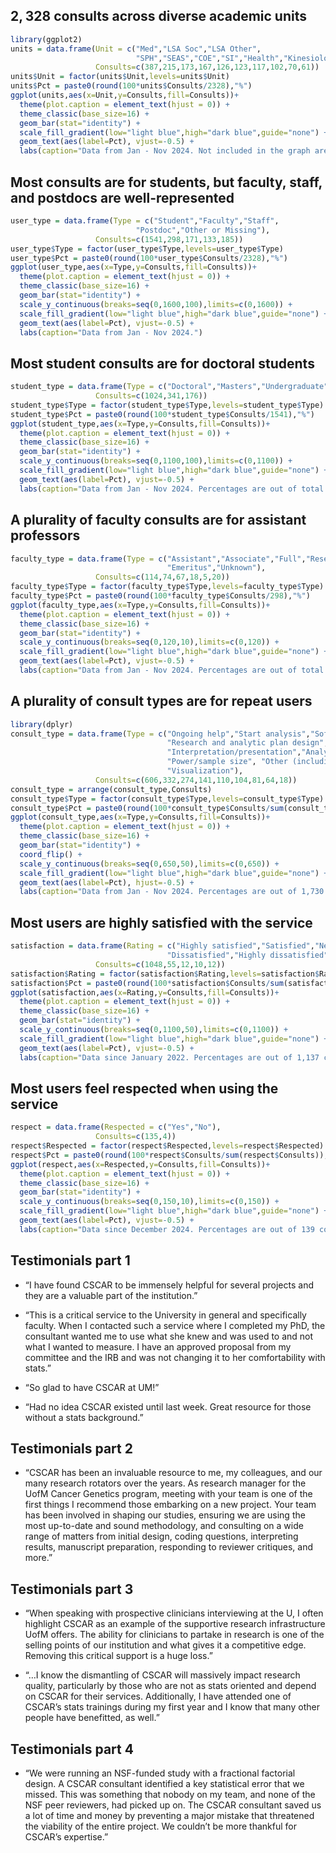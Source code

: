 ## $2,328$ consults across diverse academic units
```{r slide1, echo=FALSE}
library(ggplot2)
units = data.frame(Unit = c("Med","LSA Soc","LSA Other",
                            "SPH","SEAS","COE","SI","Health","Kinesiology","Dentistry"),
                   Consults=c(387,215,173,167,126,123,117,102,70,61))
units$Unit = factor(units$Unit,levels=units$Unit)
units$Pct = paste0(round(100*units$Consults/2328),"%")
ggplot(units,aes(x=Unit,y=Consults,fill=Consults))+
  theme(plot.caption = element_text(hjust = 0)) +
  theme_classic(base_size=16) +
  geom_bar(stat="identity") +
  scale_fill_gradient(low="light blue",high="dark blue",guide="none") +
  geom_text(aes(label=Pct), vjust=-0.5) +
  labs(caption="Data from Jan - Nov 2024. Not included in the graph are 485 consults from other units and 469 consults with unknown unit.")
```

## Most consults are for students, but faculty, staff, and postdocs are well-represented
```{r slide2, echo=FALSE}
user_type = data.frame(Type = c("Student","Faculty","Staff",
                            "Postdoc","Other or Missing"),
                   Consults=c(1541,298,171,133,185))
user_type$Type = factor(user_type$Type,levels=user_type$Type)
user_type$Pct = paste0(round(100*user_type$Consults/2328),"%")
ggplot(user_type,aes(x=Type,y=Consults,fill=Consults))+
  theme(plot.caption = element_text(hjust = 0)) +
  theme_classic(base_size=16) +
  geom_bar(stat="identity") +
  scale_y_continuous(breaks=seq(0,1600,100),limits=c(0,1600)) +
  scale_fill_gradient(low="light blue",high="dark blue",guide="none") +
  geom_text(aes(label=Pct), vjust=-0.5) +
  labs(caption="Data from Jan - Nov 2024.")
```

## Most student consults are for doctoral students
```{r slide3, echo=FALSE}
student_type = data.frame(Type = c("Doctoral","Masters","Undergraduate"),
                   Consults=c(1024,341,176))
student_type$Type = factor(student_type$Type,levels=student_type$Type)
student_type$Pct = paste0(round(100*student_type$Consults/1541),"%")
ggplot(student_type,aes(x=Type,y=Consults,fill=Consults))+
  theme(plot.caption = element_text(hjust = 0)) +
  theme_classic(base_size=16) +
  geom_bar(stat="identity") +
  scale_y_continuous(breaks=seq(0,1100,100),limits=c(0,1100)) +
  scale_fill_gradient(low="light blue",high="dark blue",guide="none") +
  geom_text(aes(label=Pct), vjust=-0.5) +
  labs(caption="Data from Jan - Nov 2024. Percentages are out of total student consults.")
```

## A plurality of faculty consults are for assistant professors
```{r slide4, echo=FALSE}
faculty_type = data.frame(Type = c("Assistant","Associate","Full","Research Inv",
                                   "Emeritus","Unknown"),
                   Consults=c(114,74,67,18,5,20))
faculty_type$Type = factor(faculty_type$Type,levels=faculty_type$Type)
faculty_type$Pct = paste0(round(100*faculty_type$Consults/298),"%")
ggplot(faculty_type,aes(x=Type,y=Consults,fill=Consults))+
  theme(plot.caption = element_text(hjust = 0)) +
  theme_classic(base_size=16) +
  geom_bar(stat="identity") +
  scale_y_continuous(breaks=seq(0,120,10),limits=c(0,120)) +
  scale_fill_gradient(low="light blue",high="dark blue",guide="none") +
  geom_text(aes(label=Pct), vjust=-0.5) +
  labs(caption="Data from Jan - Nov 2024. Percentages are out of total faculty consults.")
```

## A plurality of consult types are for repeat users
```{r slide5, echo=FALSE,message=FALSE,warning=FALSE}
library(dplyr)
consult_type = data.frame(Type = c("Ongoing help","Start analysis","Software",
                                   "Research and analytic plan design",
                                   "Interpretation/presentation","Analysis review",
                                   "Power/sample size", "Other (including ArcGIS)",
                                   "Visualization"),
                   Consults=c(606,332,274,141,110,104,81,64,18))
consult_type = arrange(consult_type,Consults)
consult_type$Type = factor(consult_type$Type,levels=consult_type$Type)
consult_type$Pct = paste0(round(100*consult_type$Consults/sum(consult_type$Consults)),"%")
ggplot(consult_type,aes(x=Type,y=Consults,fill=Consults))+
  theme(plot.caption = element_text(hjust = 0)) +
  theme_classic(base_size=16) +
  geom_bar(stat="identity") +
  coord_flip() +
  scale_y_continuous(breaks=seq(0,650,50),limits=c(0,650)) +
  scale_fill_gradient(low="light blue",high="dark blue",guide="none") +
  geom_text(aes(label=Pct), hjust=-0.5) +
  labs(caption="Data from Jan - Nov 2024. Percentages are out of 1,730 consults with consult type data.")
```

## Most users are highly satisfied with the service
```{r slide6, echo=FALSE,message=FALSE,warning=FALSE}
satisfaction = data.frame(Rating = c("Highly satisfied","Satisfied","Neutral",
                                   "Dissatisfied","Highly dissatisfied"),
                   Consults=c(1048,55,12,10,12))
satisfaction$Rating = factor(satisfaction$Rating,levels=satisfaction$Rating)
satisfaction$Pct = paste0(round(100*satisfaction$Consults/sum(satisfaction$Consults)),"%")
ggplot(satisfaction,aes(x=Rating,y=Consults,fill=Consults))+
  theme(plot.caption = element_text(hjust = 0)) +
  theme_classic(base_size=16) +
  geom_bar(stat="identity") +
  scale_y_continuous(breaks=seq(0,1100,50),limits=c(0,1100)) +
  scale_fill_gradient(low="light blue",high="dark blue",guide="none") +
  geom_text(aes(label=Pct), vjust=-0.5) +
  labs(caption="Data since January 2022. Percentages are out of 1,137 consults with ratings data.")
```

## Most users feel respected when using the service
```{r slide7, echo=FALSE,message=FALSE,warning=FALSE}
respect = data.frame(Respected = c("Yes","No"),
                   Consults=c(135,4))
respect$Respected = factor(respect$Respected,levels=respect$Respected)
respect$Pct = paste0(round(100*respect$Consults/sum(respect$Consults)),"%")
ggplot(respect,aes(x=Respected,y=Consults,fill=Consults))+
  theme(plot.caption = element_text(hjust = 0)) +
  theme_classic(base_size=16) +
  geom_bar(stat="identity") +
  scale_y_continuous(breaks=seq(0,150,10),limits=c(0,150)) +
  scale_fill_gradient(low="light blue",high="dark blue",guide="none") +
  geom_text(aes(label=Pct), vjust=-0.5) +
  labs(caption="Data since December 2024. Percentages are out of 139 consults with respect data.")
```

## Testimonials part 1
- "I have found CSCAR to be immensely helpful for several projects and they are a valuable part of the institution."

- "This is a critical service to the University in general and specifically faculty. When I contacted such a service where I completed my PhD, the consultant wanted me to use what she knew and was used to and not what I wanted to measure. I have an approved proposal from my committee and the IRB and was not changing it to her comfortability with stats."

- "So glad to have CSCAR at UM!"

- "Had no idea CSCAR existed until last week. Great resource for those without a stats background."

## Testimonials part 2
- "CSCAR has been an invaluable resource to me, my colleagues, and our many research rotators over the years. As research manager for the UofM Cancer Genetics program, meeting with your team is one of the first things I recommend those embarking on a new project.  Your team has been involved in shaping our studies, ensuring we are using the most up-to-date and sound methodology, and consulting on a wide range of matters from initial design, coding questions, interpreting results, manuscript preparation, responding to reviewer critiques, and more."

## Testimonials part 3
- "When speaking with prospective clinicians interviewing at the U, I often highlight CSCAR as an example of the supportive research infrastructure UofM offers. The ability for clinicians to partake in research is one of the selling points of our institution and what gives it a competitive edge. Removing this critical support is a huge loss."

- "...I know the dismantling of CSCAR will massively impact research quality, particularly by those who are not as stats oriented and depend on CSCAR for their services. Additionally, I have attended one of CSCAR's stats trainings during my first year and I know that many other people have benefitted, as well."

## Testimonials part 4
- "We were running an NSF-funded study with a fractional factorial design.  A CSCAR consultant identified a key statistical error that we missed.  This was something that nobody on my team, and none of the NSF peer reviewers, had picked up on.  The CSCAR consultant saved us a lot of time and money by preventing a major mistake that threatened the viability of the entire project.  We couldn't be more thankful for CSCAR’s expertise."

